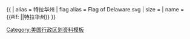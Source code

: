 {{ {{{1<noinclude>|country showdata</noinclude>}}}
| alias = 特拉华州
| flag alias = Flag of Delaware.svg
| size = {{{size|}}}
| name = {{#if: {{{name|}}}|{{{name|}}}|特拉华州}}
}}<noinclude>
[[Category:美国行政区划资料模板]]
</noinclude>